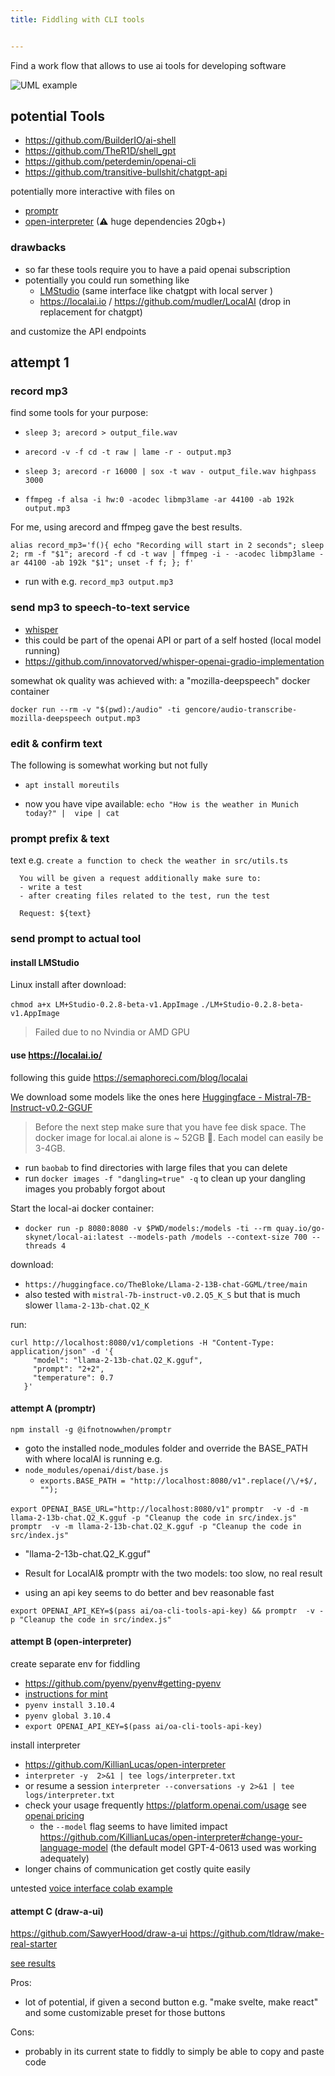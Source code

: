 ```yaml
---
title: Fiddling with CLI tools


---
```



Find a work flow that allows to use ai tools for developing software

<img alt="UML example" src={testSrc} />


## potential Tools

- https://github.com/BuilderIO/ai-shell
- https://github.com/TheR1D/shell_gpt
- https://github.com/peterdemin/openai-cli
- https://github.com/transitive-bullshit/chatgpt-api

potentially more interactive with files on

- [promptr](https://github.com/ferrislucas/promptr)
- [open-interpreter](https://github.com/KillianLucas/open-interpreter) (⚠ huge dependencies 20gb+)

### drawbacks

- so far these tools require you to have a paid openai subscription
- potentially you could run something like
  - [LMStudio](https://lmstudio.ai/) (same interface like chatgpt with local server )
  - https://localai.io / https://github.com/mudler/LocalAI (drop in replacement for chatgpt)

and customize the API endpoints

## attempt 1

### record mp3

find some tools for your purpose:

- `sleep 3; arecord > output_file.wav`

- `arecord -v -f cd -t raw | lame -r - output.mp3`

- `sleep 3; arecord -r 16000 | sox -t wav - output_file.wav highpass 3000`

- `ffmpeg -f alsa -i hw:0 -acodec libmp3lame -ar 44100 -ab 192k output.mp3`

For me, using arecord and ffmpeg gave the best results.

```
alias record_mp3='f(){ echo "Recording will start in 2 seconds"; sleep 2; rm -f "$1"; arecord -f cd -t wav | ffmpeg -i - -acodec libmp3lame -ar 44100 -ab 192k "$1"; unset -f f; }; f'
```

- run with e.g. `record_mp3 output.mp3`

### send mp3 to speech-to-text service

- [whisper](https://huggingface.co/openai/whisper-large)
- this could be part of the openai API or part of a self hosted (local model running)
- https://github.com/innovatorved/whisper-openai-gradio-implementation

somewhat ok quality was achieved with: a "mozilla-deepspeech" docker container

```
docker run --rm -v "$(pwd):/audio" -ti gencore/audio-transcribe-mozilla-deepspeech output.mp3
```

### edit & confirm text

The following is somewhat working but not fully

- `apt install moreutils`

- now you have vipe available: `echo "How is the weather in Munich today?" |  vipe | cat`

### prompt prefix & text

text e.g. `create a function to check the weather in src/utils.ts`

```
  You will be given a request additionally make sure to:
  - write a test
  - after creating files related to the test, run the test

  Request: ${text}
```

### send prompt to actual tool

#### install LMStudio

Linux install after download:

`chmod a+x LM+Studio-0.2.8-beta-v1.AppImage`
`./LM+Studio-0.2.8-beta-v1.AppImage`

> Failed due to no Nvindia or AMD GPU

#### use https://localai.io/

following this guide https://semaphoreci.com/blog/localai

We download some models like the ones here [Huggingface - Mistral-7B-Instruct-v0.2-GGUF](https://huggingface.co/TheBloke/Mistral-7B-Instruct-v0.2-GGUF/tree/main)

> Before the next step make sure that you have fee disk space.
> The docker image for local.ai alone is ~ 52GB 🤪.
> Each model can easily be 3-4GB.

- run `baobab` to find directories with large files that you can delete
- run `docker images -f "dangling=true" -q` to clean up your dangling images you probably forgot about

Start the local-ai docker container:

- `docker run -p 8080:8080 -v $PWD/models:/models -ti --rm quay.io/go-skynet/local-ai:latest --models-path /models --context-size 700 --threads 4`

download:

- `https://huggingface.co/TheBloke/Llama-2-13B-chat-GGML/tree/main`
- also tested with `mistral-7b-instruct-v0.2.Q5_K_S` but that is much slower `llama-2-13b-chat.Q2_K`



run:
```
curl http://localhost:8080/v1/completions -H "Content-Type: application/json" -d '{
     "model": "llama-2-13b-chat.Q2_K.gguf",
     "prompt": "2+2",
     "temperature": 0.7
   }'
```




#### attempt A (promptr)

`npm install -g @ifnotnowwhen/promptr`

- goto the installed node_modules folder and override the BASE_PATH with where localAI is running e.g.
- `node_modules/openai/dist/base.js`
  - `exports.BASE_PATH = "http://localhost:8080/v1".replace(/\/+$/, "");`

`export OPENAI_BASE_URL="http://localhost:8080/v1"`
`promptr  -v -d -m llama-2-13b-chat.Q2_K.gguf -p "Cleanup the code in src/index.js"`
`promptr  -v -m llama-2-13b-chat.Q2_K.gguf -p "Cleanup the code in src/index.js"`

- "llama-2-13b-chat.Q2_K.gguf"


- Result for LocalAI& promptr with the two models: 
  too slow, no real result

- using an api key seems to do better and bev reasonable fast

`export OPENAI_API_KEY=$(pass ai/oa-cli-tools-api-key) && promptr  -v -p "Cleanup the code in src/index.js"`


#### attempt B (open-interpreter)

create separate env for fiddling

- https://github.com/pyenv/pyenv#getting-pyenv
- [instructions for mint](https://forums.linuxmint.com/viewtopic.php?t=362499)
- `pyenv install 3.10.4`
- `pyenv global 3.10.4`
-  `export OPENAI_API_KEY=$(pass ai/oa-cli-tools-api-key)`

install interpreter
- https://github.com/KillianLucas/open-interpreter
- `interpreter -y  2>&1 | tee logs/interpreter.txt`
- or resume a session `interpreter --conversations -y 2>&1 | tee logs/interpreter.txt`
- check your usage frequently https://platform.openai.com/usage see [openai pricing](https://openai.com/pricing) 
  - the `--model` flag seems to have limited impact https://github.com/KillianLucas/open-interpreter#change-your-language-model (the default model  GPT-4-0613 used was working adequately)
- longer chains of communication get costly quite easily

untested [voice interface colab example](https://colab.research.google.com/drive/1NojYGHDgxH6Y1G1oxThEBBb2AtyODBIK)

#### attempt C (draw-a-ui)

https://github.com/SawyerHood/draw-a-ui
https://github.com/tldraw/make-real-starter

[see results](/ai-ui-playground/ai/learning-goals/gui-generator/)



Pros:

- lot of potential, if given a second button e.g. "make svelte, make react" and some customizable preset for those buttons

Cons:

- probably in its current state to fiddly to simply be able to copy and paste code
